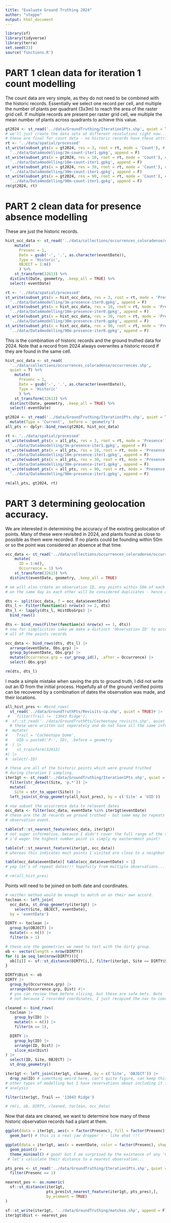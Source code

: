 ```yaml
---
title: "Evaluate Ground Truthing 2024"
author: "steppe"
output: html_document
---
```


```r
library(sf)
library(tidyverse)
library(terra)
set.seed(23)
source('functions.R')
```

# PART 1 clean data for iteration 1 count modelling

The count data are very simple, as they do not need to be combined with the historic records. 
Essentially we select one record per cell, and multiple the number of plants per quadrant (3x3m) to reach the area of the raster grid cell. 
If multiple records are present per raster grid cell, we multiple the mean number of plants across quadrants to achieve this value. 

```r

gt2024 <- st_read('../data/GroundTruthing/Iteration1Pts.shp', quiet = T)
# we'll just create the data sets at different resolutions right now... 
# these are final for count data - no historic records have these attributes.
rt <- '../data/spatial/processed' 
st_write(subset_pts(x = gt2024, res = 3, root = rt, mode = 'Count'), # 607
  '../data/Data4modelling/3m-count-iter1.gpkg', append = F)
st_write(subset_pts(x = gt2024, res = 10, root = rt, mode = 'Count'), # 605
  '../data/Data4modelling/10m-count-iter1.gpkg', append = F)
st_write(subset_pts(x = gt2024, res = 30, root = rt, mode = 'Count'), # 571
  '../data/Data4modelling/30m-count-iter1.gpkg', append = F)
st_write(subset_pts(x = gt2024, res = 90, root = rt, mode = 'Count'), # 443
  '../data/Data4modelling/90m-count-iter1.gpkg', append = F)
rm(gt2024, rt)
```

# PART 2 clean data for presence absence modelling

These are just the historic records. 

```r
hist_occ_data <- st_read('../data/collections/occurrences_coloradense/occurrences.shp', quiet = T) %>% 
    mutate(
      Presenc = 1,
      Date = gsub('-', '.', as.character(eventDate)),
      Type = 'Historic',
      OBJECT = 1:n()
      ) %>% 
    st_transform(32613) %>% 
  distinct(Date, geometry, .keep_all = TRUE) %>% 
  select(-eventDate)

rt <- '../data/spatial/processed' 
st_write(subset_pts(x = hist_occ_data, res = 3, root = rt, mode = 'Presence'), 
  '../data/Data4modelling/3m-presence-iter0.gpkg', append = F)
st_write(subset_pts(x = hist_occ_data, res = 10, root = rt, mode = 'Presence'), 
  '../data/Data4modelling/10m-presence-iter0.gpkg', append = F)
st_write(subset_pts(x = hist_occ_data, res = 30, root = rt, mode = 'Presence'), 
  '../data/Data4modelling/30m-presence-iter0.gpkg', append = F)
st_write(subset_pts(x = hist_occ_data, res = 90, root = rt, mode = 'Presence'), 
  '../data/Data4modelling/90m-presence-iter0.gpkg', append = F)

```

This is the combination of historic records and the ground truthed data for 2024. 
Note that a record from 2024 always overwrites a historic record if they are found in the same cell. 

```r
hist_occ_data <- st_read(
  '../data/collections/occurrences_coloradense/occurrences.shp', 
  quiet = T) %>% 
    mutate(
      Presenc = 1,
      Date = gsub('-', '.', as.character(eventDate)),
      Type = 'Historic'
      ) %>% 
    st_transform(32613) %>% 
  distinct(Date, geometry, .keep_all = TRUE) %>% 
  select(-eventDate)

gt2024 <- st_read('../data/GroundTruthing/Iteration1Pts.shp', quiet = T) |>
  mutate(Type = 'Current', .before = 'geometry')
all_pts <- dplyr::bind_rows(gt2024, hist_occ_data)

rt <- '../data/spatial/processed' 
st_write(subset_pts(x = all_pts, res = 3, root = rt, mode = 'Presence'), 
  '../data/Data4modelling/3m-presence-iter1.gpkg', append = F)
st_write(subset_pts(x = all_pts, res = 10, root = rt, mode = 'Presence'), 
  '../data/Data4modelling/10m-presence-iter1.gpkg', append = F)
st_write(subset_pts(x = all_pts, res = 30, root = rt, mode = 'Presence'), 
  '../data/Data4modelling/30m-presence-iter1.gpkg', append = F)
st_write(subset_pts(x = all_pts, res = 90, root = rt, mode = 'Presence'), 
  '../data/Data4modelling/90m-presence-iter1.gpkg', append = F)

rm(all_pts, gt2024, rt)
```

# PART 3 determining geolocation accuracy. 

We are interested in determining the accuracy of the existing geolocation of points. 
Many of these were revisited in 2024, and plants found as close to possible as them were recorded. 
If no plants could be founding within 50m or so the point was considered an absence at that time. 

```r
occ_data <- st_read('../data/collections/occurrences_coloradense/occurrences.shp', quiet = T) %>% 
    mutate(
      ID = 1:n(),
      Occurrence = 1) %>% 
    st_transform(32613) %>% 
  distinct(eventDate, geometry, .keep_all = TRUE)

# we will also create an observation ID, any points within 50m of each other, collected
# on the same day as each other will be considered duplicates - hence an observation. 

dts <- split(occ_data, f = occ_data$eventDate) 
dts_l <- Filter(function(x) nrow(x) >= 2, dts)
dts_l <- lapply(dts_l, HistObsGrps) |>
  bind_rows()

dts <- bind_rows(Filter(function(x) nrow(x) == 1, dts))
# now for simplicities sake we make a distinct 'Observation ID' to accompany 
# all of the points records

occ_data <- bind_rows(dts, dts_l) |>
  arrange(eventDate, Obs.grp) |>
  group_by(eventDate, Obs.grp) |>
  mutate(Occurrence.grp = cur_group_id(), .after = Occurrence) |>
  select(-Obs.grp)

rm(dts, dts_l)
```

I made a simple mistake when saving the pts to ground truth, I did not write out an ID from the initial process. 
Hopefully all of the ground verified points can be recovered by a combination of dates the observation was made, and their locations. 

```r
all_hist_pres <- #bind_rows(
  st_read('../data/GroundTruthPts/Revisits-cp.shp', quiet = TRUE)# |>
 #   filter(Trail != '13043 Ridge'), 
#  sf::st_read('../data/GroundTruthPts/Cocheotopa_revisits.shp', quiet = TRUE) |>
  # these were written out seperately and do not have all the same info # we need to add some on
#  mutate(
#    Trail = 'Cocheotopa Dome', 
#    UID = paste0('P-', ID), .before = geometry
#  ) |>
#    st_transform(32613)
#) |>
#  select(-ID)

# these are all of the historic points which were ground truthed
# during iteration 1 sampling. 
iter1gt <- st_read('../data/GroundTruthing/Iteration1Pts.shp', quiet = TRUE) |>
  filter(str_detect(Site, 'p.*')) |>
  mutate(
    Site = str_to_upper(Site)) |>
  left_join(st_drop_geometry(all_hist_pres), by = c('Site' = 'UID'))

# now subset the occurrence data to relevent dates
occ_data <- filter(occ_data, eventDate %in% iter1gt$eventDate) 
# these are the 36 records we ground truthed - but some may be repeats of an 
# observation event. 

table(sf::st_nearest_feature(occ_data, iter1gt)) 
# not super informative, because I didn't cover the full range of the species. 
# i'd wager the highest number point is simply my easternmost point!

table(sf::st_nearest_feature(iter1gt, occ_data)) 
# whereas this indicates most points I visited are close to a neighbor in the historic data set

table(occ_data$eventDate)[ table(occ_data$eventDate) > 1]
# yep lot's of repeat dates!!! hopefully from multiple observations... 

# rm(all_hist_pres)
```

Points will need to be joined on both date and coordinates. 

```r
# neither method would be enough to match on on their own accord. 
toclean <- left_join(
  occ_data, st_drop_geometry(iter1gt) |>
    select(Site, OBJECT, eventDate), 
  by = 'eventDate')

DIRTY <- toclean |>  
  group_by(OBJECT) |> 
  mutate(n = n()) |> 
  filter(n > 1)

# these are the geometries we need to test with the dirty group. 
ob <- vector(length = nrow(DIRTY))
for (i in seq_len(nrow(DIRTY))){
  ob[[i]] <- sf::st_distance(DIRTY[i,], filter(iter1gt, Site == DIRTY$Site[i]))
}

DIRTY$Dist <- ob
DIRTY |>
  group_by(Occurrence.grp) |>
  arrange(Occurrence.grp, Dist) #|>
  # you can review them before slicing, but these are safe bets. Note 'Dist' is 0 on some
  # not because I recorded coordinates, I just recopied the nav to coords in the field. 

cleaned <- bind_rows(
  toclean |>
    group_by(ID) |> 
    mutate(n = n()) |> 
    filter(n == 1),

  DIRTY |>
    group_by(ID) |>
    arrange(ID, Dist) |>
    slice_min(Dist) 
) |>
  select(ID, Site, OBJECT) |>
  st_drop_geometry()

iter1gt <- left_join(iter1gt, cleaned, by = c('Site', 'OBJECT')) |>
  drop_na(ID) # something weird here, can't quite figure, can keep this for 
# other types of modelling but I have reservations about including it for this
# analysis

filter(iter1gt, Trail == '13043 Ridge')

# rm(i, ob, DIRTY, cleaned, toclean, occ_data)
```


Now that data are cleaned, we want to determine how many of these historic observation records had a plant at them. 

```r

ggplot(data = iter1gt, aes(x = factor(Presenc), fill = factor(Presenc))) + 
  geom_bar() # this is a real jaw dropper ! - like what !!!

ggplot(data = iter1gt, aes(x = eventDate, color = factor(Presenc), shape = factor(Presenc), y = Presenc)) + 
  geom_point() + 
  theme_minimal() # good! but I am surprised by the existence of any '0's that are absence... 
 # let's calculate their distance to a nearest observation... 

pts_pres <- st_read('../data/GroundTruthing/Iteration1Pts.shp', quiet = TRUE) |>
  filter(Presenc == 1)

nearest_pos <- as.numeric(
  sf::st_distance(iter1gt,
                  pts_pres[st_nearest_feature(iter1gt, pts_pres),], 
                  by_element = TRUE)
)

sf::st_write(iter1gt, '../data/GroundTruthing/matches.shp', append = F)
iter1gt$Dist <- nearest_pos

```

